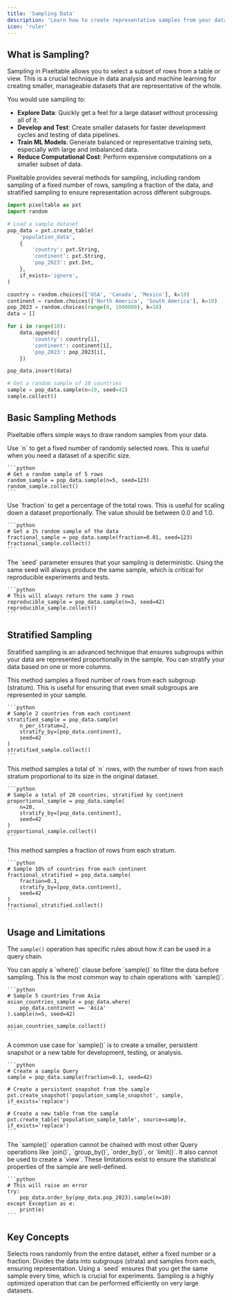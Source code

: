 ```yaml
---
title: 'Sampling Data'
description: 'Learn how to create representative samples from your data for analysis, testing, and machine learning.'
icon: 'ruler'
---
```


## What is Sampling?

Sampling in Pixeltable allows you to select a subset of rows from a table or view. This is a crucial technique in data analysis and machine learning for creating smaller, manageable datasets that are representative of the whole.

You would use sampling to:
-   **Explore Data**: Quickly get a feel for a large dataset without processing all of it.
-   **Develop and Test**: Create smaller datasets for faster development cycles and testing of data pipelines.
-   **Train ML Models**: Generate balanced or representative training sets, especially with large and imbalanced data.
-   **Reduce Computational Cost**: Perform expensive computations on a smaller subset of data.

Pixeltable provides several methods for sampling, including random sampling of a fixed number of rows, sampling a fraction of the data, and stratified sampling to ensure representation across different subgroups.

```python
import pixeltable as pxt
import random

# Load a sample dataset
pop_data = pxt.create_table(
    'population_data',
    {
        'country': pxt.String,
        'continent': pxt.String,
        'pop_2023': pxt.Int,
    },
    if_exists='ignore',
)

country = random.choices(['USA', 'Canada', 'Mexico'], k=10)
continent = random.choices(['North America', 'South America'], k=10)
pop_2023 = random.choices(range(0, 1000000), k=10)
data = []

for i in range(10):
    data.append({
        'country': country[i],
        'continent': continent[i],
        'pop_2023': pop_2023[i],
    })

pop_data.insert(data)

# Get a random sample of 10 countries
sample = pop_data.sample(n=10, seed=42)
sample.collect()
```

## Basic Sampling Methods

Pixeltable offers simple ways to draw random samples from your data.

<Tabs>
  <Tab title="Sample by Number (n)">
    Use `n` to get a fixed number of randomly selected rows. This is useful when you need a dataset of a specific size.

    ```python
    # Get a random sample of 5 rows
    random_sample = pop_data.sample(n=5, seed=123)
    random_sample.collect()
    ```
  </Tab>
  <Tab title="Sample by Fraction">
    Use `fraction` to get a percentage of the total rows. This is useful for scaling down a dataset proportionally. The value should be between 0.0 and 1.0.

    ```python
    # Get a 1% random sample of the data
    fractional_sample = pop_data.sample(fraction=0.01, seed=123)
    fractional_sample.collect()
    ```
  </Tab>
  <Tab title="Reproducibility with `seed`">
    The `seed` parameter ensures that your sampling is deterministic. Using the same seed will always produce the same sample, which is critical for reproducible experiments and tests.

    ```python
    # This will always return the same 3 rows
    reproducible_sample = pop_data.sample(n=3, seed=42)
    reproducible_sample.collect()
    ```
  </Tab>
</Tabs>

## Stratified Sampling

Stratified sampling is an advanced technique that ensures subgroups within your data are represented proportionally in the sample. You can stratify your data based on one or more columns.

<AccordionGroup>
  <Accordion title="Sample `n_per_stratum`" icon="layer-group">
    This method samples a fixed number of rows from each subgroup (stratum). This is useful for ensuring that even small subgroups are represented in your sample.

    ```python
    # Sample 2 countries from each continent
    stratified_sample = pop_data.sample(
        n_per_stratum=2,
        stratify_by=[pop_data.continent],
        seed=42
    )
    stratified_sample.collect()
    ```
  </Accordion>
  <Accordion title="Sample `n` with stratification" icon="list-ol">
    This method samples a total of `n` rows, with the number of rows from each stratum proportional to its size in the original dataset.

    ```python
    # Sample a total of 20 countries, stratified by continent
    proportional_sample = pop_data.sample(
        n=20,
        stratify_by=[pop_data.continent],
        seed=42
    )
    proportional_sample.collect()
    ```
  </Accordion>
  <Accordion title="Sample `fraction` with stratification" icon="percent">
    This method samples a fraction of rows from each stratum.

    ```python
    # Sample 10% of countries from each continent
    fractional_stratified = pop_data.sample(
        fraction=0.1,
        stratify_by=[pop_data.continent],
        seed=42
    )
    fractional_stratified.collect()
    ```
  </Accordion>
</AccordionGroup>

## Usage and Limitations

The `sample()` operation has specific rules about how it can be used in a query chain.

<CardGroup cols={1}>
  <Card title="Chaining with `where()`" icon="filter">
    You can apply a `where()` clause before `sample()` to filter the data before sampling. This is the most common way to chain operations with `sample()`.

    ```python
    # Sample 5 countries from Asia
    asian_countries_sample = pop_data.where(
        pop_data.continent == 'Asia'
    ).sample(n=5, seed=42)

    asian_countries_sample.collect()
    ```
  </Card>
  <Card title="Creating Snapshots and Tables" icon="camera">
    A common use case for `sample()` is to create a smaller, persistent snapshot or a new table for development, testing, or analysis.

    ```python
    # Create a sample Query
    sample = pop_data.sample(fraction=0.1, seed=42)

    # Create a persistent snapshot from the sample
    pxt.create_snapshot('population_sample_snapshot', sample, if_exists='replace')

    # Create a new table from the sample
    pxt.create_table('population_sample_table', source=sample, if_exists='replace')
    ```
  </Card>
  <Card title="Limitations" icon="ban">
    The `sample()` operation cannot be chained with most other Query operations like `join()`, `group_by()`, `order_by()`, or `limit()`. It also cannot be used to create a `view`. These limitations exist to ensure the statistical properties of the sample are well-defined.

    ```python
    # This will raise an error
    try:
        pop_data.order_by(pop_data.pop_2023).sample(n=10)
    except Exception as e:
        print(e)
    ```
  </Card>
</CardGroup>

## Key Concepts

<CardGroup cols={2}>
  <Card title="Random Sampling" icon="shuffle">
    Selects rows randomly from the entire dataset, either a fixed number or a fraction.
  </Card>
  <Card title="Stratified Sampling" icon="layer-group">
    Divides the data into subgroups (strata) and samples from each, ensuring representation.
  </Card>
  <Card title="Reproducibility" icon="clock-rotate-left">
    Using a `seed` ensures that you get the same sample every time, which is crucial for experiments.
  </Card>
  <Card title="Performance" icon="gauge-high">
    Sampling is a highly optimized operation that can be performed efficiently on very large datasets.
  </Card>
</CardGroup>
